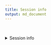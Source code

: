 ```yaml
---
title: Session info
output: md_document
---
```


<div style="padding: 2rem 0rem 2rem 0rem;">
<details>
<summary>Session info <i class="fa fa-cogs" aria-hidden="true"></i></summary>
```r
sessionInfo()
```
</details>
</div>
